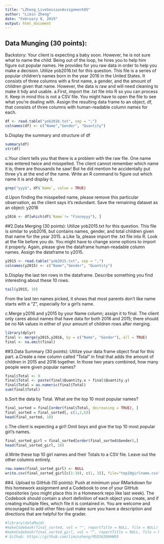 ```yaml
---
title: "LZheng_LiveSessionAssignment05"
author: "Limin Zheng"
date: "February 8, 2019"
output: html_document
---
```



## Data Munging (30 points):
Backstory: Your client is expecting a baby soon.  However, he is not sure what to name the child.  Being out of the loop, he hires you to help him figure out popular names.  He provides for you raw data in order to help you make a decision.
Utilize yob2016.txt for this question. This file is a series of popular children's names born in the year 2016 in the United States.  It consists of three columns with a first name, a gender, and the amount of children given that name.  However, the data is raw and will need cleaning to make it tidy and usable.
a.First, import the .txt file into R so you can process it.  Keep in mind this is not a CSV file.  You might have to open the file to see what you're dealing with.  Assign the resulting data frame to an object, df, that consists of three columns with human-readable column names for each.
```r
df <- read.table("yob2016.txt", sep = ";")
colnames(df) <- c("Name","Gender", "Quantity") 
```

b.Display the summary and structure of df

```r
summary(df)
str(df)
```

c.Your client tells you that there is a problem with the raw file.  One name was entered twice and misspelled.  The client cannot remember which name it is; there are thousands he saw! But he did mention he accidentally put three y's at the end of the name.  Write an R command to figure out which name it is and display it.

```r
grep("yyy$", df$`Name`, value = TRUE)
```

d.Upon finding the misspelled name, please remove this particular observation, as the client says it's redundant.  Save the remaining dataset as an object: y2016 
```r
y2016 <- df[which(df$`Name`!= "Fionayyy"), ] 
```

##2.Data Merging (30 points): 
Utilize yob2015.txt for this question.  This file is similar to yob2016, but contains names, gender, and total children given that name for the year 2015.
a.Like 1a, please import the .txt file into R.  Look at the file before you do.  You might have to change some options to import it properly.  Again, please give the dataframe human-readable column names.  Assign the dataframe to y2015. 

```r
y2015 <- read.table("yob2015.txt", sep = ",")
colnames(y2015) <- c("Name","Gender", "Quantity") 
```

b.Display the last ten rows in the dataframe.  Describe something you find interesting about these 10 rows.

```r
tail(y2015, 10)
```

From the last ten names picked, it shows that most parents don't like name starts with a "Z", especially for a girl's name.

c.Merge y2016 and y2015 by your Name column; assign it to final.  The client only cares about names that have data for both 2016 and 2015; there should be no NA values in either of your amount of children rows after merging.

```r
library(dplyr)
final <- merge(y2015,y2016, by = c("Name", "Gender"), all = TRUE)
final <- na.omit(final)
```

##3.Data Summary (30 points): 
Utilize your data frame object final for this part.
a.Create a new column called "Total" in final that adds the amount of children in 2015 and 2016 together.  In those two years combined, how many people were given popular names?

```r
final$Total <- 0
final$Total <- paste(final$Quantity.x + final$Quantity.y)
final$Total = as.numeric(final$Total)
sum(final$Total)
```

b.Sort the data by Total.  What are the top 10 most popular names?
```r
final_sorted = final[order(final$Total, decreasing = TRUE), ]
final_sorted = final_sorted[, c(1,2,5)]
head(final_sorted, 10)

```

c.The client is expecting a girl!  Omit boys and give the top 10 most popular girl's names.

```r
final_sorted_girl = final_sorted[order(final_sorted$Gender),]
head(final_sorted_girl, 10)
```

d.Write these top 10 girl names and their Totals to a CSV file.  Leave out the other columns entirely.
```r
row.names(final_sorted_girl) <- NULL
write.csv(final_sorted_girl[c(1:10), c(1, 3)], file="top10girlname.csv")
```

##4.	Upload to GitHub (10 points): 
Push at minimum your RMarkdown for this homework assignment and a Codebook to one of your GitHub repositories (you might place this in a Homework repo like last week).  The Codebook should contain a short definition of each object you create, and if creating multiple files, which file it is contained in.  You are welcome and encouraged to add other files-just make sure you have a description and directions that are helpful for the grader.
```r
#library(dataMaid)
#makeCodebook(final_sorted, vol = "", reportTitle = NULL, file = NULL)
#makeCodebook(final_sorted_girl, vol = "", reportTitle = NULL, file = NULL)
# Github: https://github.com/liminzheng/MSDS6306HW05
```
